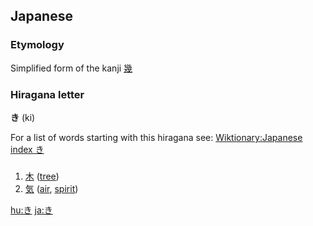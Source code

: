 == Japanese ==
===Etymology===
Simplified form of the kanji [[幾]]

===Hiragana letter===
'''き''' (ki)

For a list of words starting with this hiragana see: [[Wiktionary:Japanese index き]]

=== {{Furigana}} ===

# [[木]] ([[tree]])
# [[気]] ([[air]], [[spirit]])


[[hu:き]]
[[ja:き]]